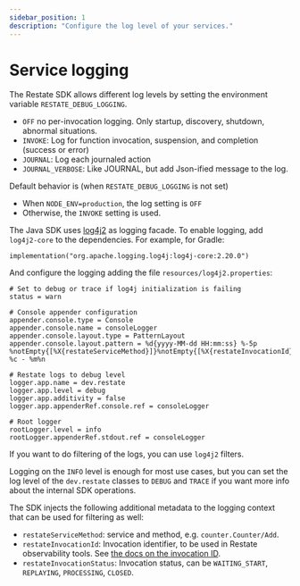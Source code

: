 ```yaml
---
sidebar_position: 1
description: "Configure the log level of your services."
---
```




# Service logging

<Tabs groupId="sdk" queryString>
<TabItem value="ts" label="TypeScript" default>

The Restate SDK allows different log levels by setting the environment variable `RESTATE_DEBUG_LOGGING`.
- `OFF` no per-invocation logging. Only startup, discovery, shutdown, abnormal situations.
- `INVOKE`: Log for function invocation, suspension, and completion (success or error)
- `JOURNAL`: Log each journaled action
- `JOURNAL_VERBOSE`: Like JOURNAL, but add Json-ified message to the log.

Default behavior is (when `RESTATE_DEBUG_LOGGING` is not set)
- When `NODE_ENV=production`, the log setting is `OFF`
- Otherwise, the `INVOKE` setting is used.

</TabItem>

<TabItem value="java" label="Java" default>

The Java SDK uses [log4j2](https://logging.apache.org/log4j/2.x/manual/configuration.html) as logging facade. To enable logging, add `log4j2-core` to the dependencies. For example, for Gradle:

```
implementation("org.apache.logging.log4j:log4j-core:2.20.0")
```

And configure the logging adding the file `resources/log4j2.properties`:

```
# Set to debug or trace if log4j initialization is failing
status = warn

# Console appender configuration
appender.console.type = Console
appender.console.name = consoleLogger
appender.console.layout.type = PatternLayout
appender.console.layout.pattern = %d{yyyy-MM-dd HH:mm:ss} %-5p %notEmpty{[%X{restateServiceMethod}]}%notEmpty{[%X{restateInvocationId}]} %c - %m%n

# Restate logs to debug level
logger.app.name = dev.restate
logger.app.level = debug
logger.app.additivity = false
logger.app.appenderRef.console.ref = consoleLogger

# Root logger
rootLogger.level = info
rootLogger.appenderRef.stdout.ref = consoleLogger
```

If you want to do filtering of the logs, you can use `log4j2` filters.

Logging on the `INFO` level is enough for most use cases, but you can set the log level of
the `dev.restate` classes to `DEBUG` and `TRACE` if you want more info about the internal SDK operations.

The SDK injects the following additional metadata to the logging context that can be used for filtering as well:

* `restateServiceMethod`: service and method, e.g. `counter.Counter/Add`.
* `restateInvocationId`: Invocation identifier, to be used in Restate observability tools. See [the docs on the invocation ID](/services/invocation#invocation-identifier).
* `restateInvocationStatus`: Invocation status, can be `WAITING_START`, `REPLAYING`, `PROCESSING`, `CLOSED`.

</TabItem>
</Tabs>